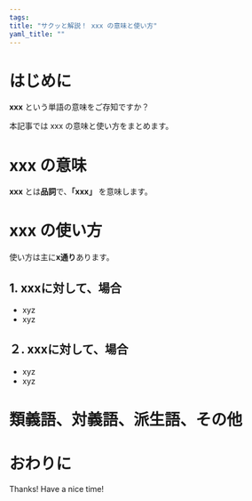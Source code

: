 ```yaml
---
tags:
title: "サクッと解説！ xxx の意味と使い方"
yaml_title: ""
---
```


# はじめに

**xxx** という単語の意味をご存知ですか？

本記事では xxx の意味と使い方をまとめます。

# xxx の意味

**xxx** とは**品詞**で、**「xxx」** を意味します。

# xxx の使い方

使い方は主に**x通り**あります。

## 1. xxxに対して、場合

- xyz
- xyz

## ２. xxxに対して、場合

- xyz
- xyz

# 類義語、対義語、派生語、その他

# おわりに

Thanks!
Have a nice time!
